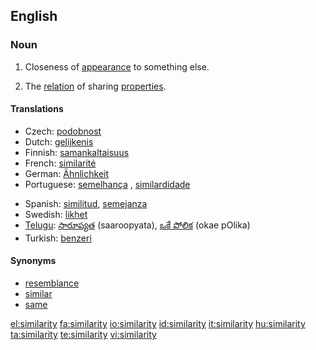 {{wikipedia}}
==English==
{{rfc-auto}}
===Noun===
{{en-noun|similarities}}

# Closeness of [[appearance]] to something else.
# {{philosophy}} The [[relation]] of sharing [[properties]].

====Translations====
{{top}}
* Czech: [[podobnost]] {{f}}
* Dutch: [[gelijkenis]] {{f}}
* Finnish: [[samankaltaisuus]]
* French: [[similarité]] {{f}}
* German: [[Ähnlichkeit]] {{f}}
* Portuguese: [[semelhança]] {{f}}, [[similardidade]] {{f}}
{{mid}}
* Spanish: [[similitud]], [[semejanza]]
* Swedish: [[likhet]]
* [[Telugu]]: [[సారూప్యత]] (saaroopyata), [[ఒకే పోలిక]] (okae pOlika)
* Turkish: [[benzeri]]
{{bottom}}

====Synonyms====

* [[resemblance]]
* [[similar]]
* [[same]]

[[el:similarity]]
[[fa:similarity]]
[[io:similarity]]
[[id:similarity]]
[[it:similarity]]
[[hu:similarity]]
[[ta:similarity]]
[[te:similarity]]
[[vi:similarity]]